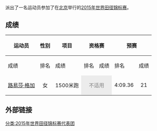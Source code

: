 {{ALB}}派出了一名运动员参加了在{{CHN}}[[北京|北京]]举行的[[2015年世界田径锦标赛|2015年世界田径锦标赛]]。

== 成绩 ==
{|class=wikitable style="font-size:90%;"
|-
!rowspan="2" |运动员
!rowspan="2" |性别
!rowspan="2" |项目
!colspan="2" |资格赛
!colspan="2" |预赛
!colspan="2" |半决赛
!colspan="2" |决赛
|-
!成绩
!排名
!成绩
!排名
!成绩
!排名
!成绩
!排名
|-style="border-top: single;"
|[[路易莎·格加|路易莎·格加]]
|align=center|女
|align=center|1500米跑
|colspan= 2 align=center style=" background: #ececec; color: grey;"|不适用
|align=center|4:09.36
|align=center|21
|colspan= 2 align=center style=" background: #ececec; color: grey;"|未能晋级
|colspan= 2 align=center style=" background: #ececec; color: grey;"|未能晋级
|}

== 外部链接 ==
[[分类:2015年世界田径锦标赛代表团|分类:2015年世界田径锦标赛代表团]]